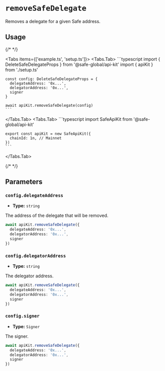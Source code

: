 
# `removeSafeDelegate`

Removes a delegate for a given Safe address.

## Usage

{/* <!-- vale off --> */}

<Tabs items={['example.ts', 'setup.ts']}>
  <Tabs.Tab>
    ```typescript
    import { DeleteSafeDelegateProps } from '@safe-global/api-kit'
    import { apiKit } from './setup.ts'

    const config: DeleteSafeDelegateProps = {
      delegateAddress: '0x...',
      delegatorAddress: '0x...',
      signer
    }

    await apiKit.removeSafeDelegate(config)
    ```
  </Tabs.Tab>
  <Tabs.Tab>
    ```typescript
    import SafeApiKit from '@safe-global/api-kit'

    export const apiKit = new SafeApiKit({
      chainId: 1n, // Mainnet
    })
    ```
  </Tabs.Tab>
</Tabs>

{/* <!-- vale on --> */}

## Parameters

### `config.delegateAddress`

- **Type:** `string`

The address of the delegate that will be removed.

```typescript focus=2
await apiKit.removeSafeDelegate({
  delegateAddress: '0x...',
  delegatorAddress: '0x...',
  signer
})

```

### `config.delegatorAddress`

- **Type:** `string`

The delegator address.

```typescript focus=3
await apiKit.removeSafeDelegate({
  delegateAddress: '0x...',
  delegatorAddress: '0x...',
  signer
})

```

### `config.signer`

- **Type:** `Signer`

The signer.

```typescript focus=4
await apiKit.removeSafeDelegate({
  delegateAddress: '0x...',
  delegatorAddress: '0x...',
  signer
})
```
